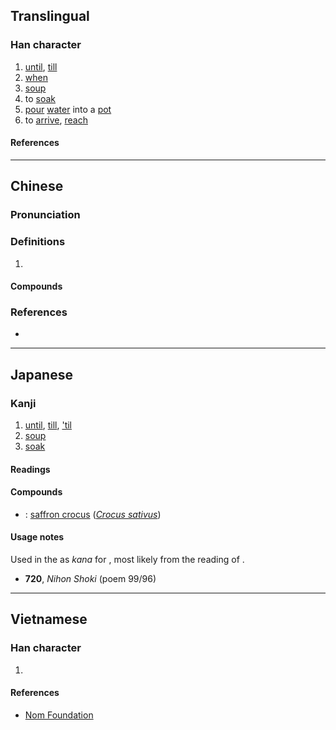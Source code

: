 {{character info}}
==Translingual==

===Han character===
{{Han char|rn=85|rad=水|as=06|sn=9|four=36100|canj=EHBU|ids=⿰氵自}}

# [[until]], [[till]]
# [[when]]
# [[soup]]
# to [[soak]]
# [[pour]] [[water]] into a [[pot]]
# to [[arrive]], [[reach]]

====References====
{{Han ref|kx=0619.340|dkj=17369|dj=1015.050|hdz=31610.050|uh=6D0E}}

----

==Chinese==
{{zh-forms}}

===Pronunciation===
{{zh-pron
|m=jì
|c=gei3,gei6
|mc=y
|oc=y
|ma=
|cat=prep,n,v
}}

===Definitions===
{{zh-hanzi}}

# {{rfdef|zh}}

====Compounds====
{{zh-der|洎今}}

===References===
* {{R:yue:Hanzi}}

----

==Japanese==

===Kanji===
{{ja-kanji|grade=|rs=水06}}

# [[until]], [[till]], [['til]]
# [[soup]]
# [[soak]]

====Readings====
{{rfv-pron|ja}}
{{ja-readings
|on=き, ぎ
|kun=そそ-ぐ
}}

====Compounds====
* {{ja-r|洎夫%藍|サフ%ラン}}: [[saffron crocus]] (''[[Crocus sativus]]'')

====Usage notes====
Used in the ''{{w|Nihon Shoki}}'' as {{m|ja|借音|tr=shakuon}} ''kana'' for {{IPAfont|⟨si⟩}}, most likely from the ''{{ll|ja|漢音|kan'on}}'' reading of {{ja-l|自}}.
* '''720''', ''Nihon Shoki'' (poem 99/96)
*: {{ja-usex
|m=[...]　麼左棄逗囉 多多企阿藏播梨 矢'''洎'''矩矢慮 于魔伊禰矢度儞 儞播都等唎 柯稽播儺倶儺梨　[...]
|m_kana=[...]　まさきづら たたきあざはり し'''し'''くしろ うまいねしとに にはつとり かけはなくなり　[...]
|[...]　真栄%葛 たたき 糾はり 肉串ろ 熟睡 寝し 間 に [[庭つ鳥]] 鶏 は 鳴く なり　[...]
|[...]　まさ%きづら たたき あざはり ししくしろ うまい ねし と に にはつとり かけ は なく なり　[...]|rom=...masakizura tataki azawari shi'''shi'''kushiro umai neshi to ni niwa tsu tori kake wa naku nari...}}

----

==Vietnamese==

===Han character===
{{vi-readings|rs=水06|reading=kíp}}

# {{rfdef|vi|sort=水06}}

====References====
* [http://nomfoundation.org/common/nom_details.php?codepoint=6d0e Nom Foundation]